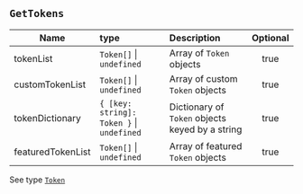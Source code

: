 ## `GetTokens`

| Name                   | type                                                             | Description                                                                     | Optional |
| ---------------------- | :--------------------------------------------------------------- | :------------------------------------------------------------------------------ | :------: |
| tokenList          | `Token[]` \| `undefined`             | Array of `Token` objects                               | true     |
| customTokenList    | `Token[]` \| `undefined`             | Array of custom `Token` objects                        | true     |
| tokenDictionary    | `{ [key: string]: Token }` \| `undefined` | Dictionary of `Token` objects keyed by a string        | true     |
| featuredTokenList  | `Token[]` \| `undefined`             | Array of featured `Token` objects                      | true     |

See type [`Token`](/types/Token/)
